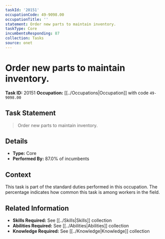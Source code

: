 ```yaml
---
taskId: '20151'
occupationCode: 49-9098.00
occupationTitle: ''
statement: Order new parts to maintain inventory.
taskType: Core
incumbentsResponding: 87
collection: Tasks
source: onet
---
```

# Order new parts to maintain inventory.

**Task ID:** 20151
**Occupation:** [[../Occupations|Occupation]] with code `49-9098.00`

## Task Statement

> Order new parts to maintain inventory.

## Details

- **Type:** Core
- **Performed By:** 87.0% of incumbents

## Context

This task is part of the standard duties performed in this occupation. The percentage indicates how common this task is among workers in the field.

## Related Information

- **Skills Required:** See [[../Skills|Skills]] collection
- **Abilities Required:** See [[../Abilities|Abilities]] collection
- **Knowledge Required:** See [[../Knowledge|Knowledge]] collection
